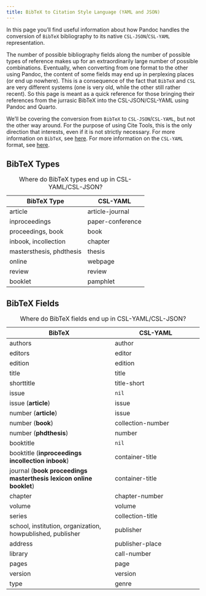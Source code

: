 ```yaml
---
title: BibTeX to Citation Style Language (YAML and JSON)
---
```


In this page you'll find useful information about how Pandoc handles the conversion of `BibTeX` bibliography to its native `CSL-JSON`/`CSL-YAML` representation.

The number of possible bibliography fields along the number of possible types of reference makes up for an extraordinarily large number of possible combinations. Eventually, when converting from one format to the other using Pandoc, the content of some fields may end up in perplexing places (or end up nowhere). This is a consequence of the fact that `BibTeX` and `CSL` are very different systems (one is very old, while the other still rather recent). So this page is meant as a quick reference for those bringing their references from the jurrasic BibTeX into the  CSL-JSON/CSL-YAML using Pandoc and Quarto.

::: {.callout-warning}
We'll be covering the conversion from `BibTeX` to `CSL-JSON`/`CSL-YAML`, but not the other way around. For the purpose of using Cite Tools, this is the only direction that interests, even if it is not strictly necessary. For more information on `BibTeX`, see [here](https://en.wikipedia.org/wiki/BibTeX). For more information on the `CSL-YAML` format, see [here](https://docs.citationstyles.org/en/stable/specification.html).
:::

## BibTeX Types

| BibTeX Type | CSL-YAML |
| ------- | ------- |
| article | article-journal |
| inproceedings | paper-conference |
| proceedings, book | book |
| inbook, incollection | chapter |
| mastersthesis, phdthesis | thesis |
| online | webpage |
| review | review |
| booklet | pamphlet |

: Where do BibTeX types end up in CSL-YAML/CSL-JSON?

## BibTeX Fields

| BibTeX | CSL-YAML |
| ------ | ----- |
| authors | author |
| editors | editor |
| edition | edition |
| title | title |
| shorttitle | title-short |
| issue | `nil` |
| issue (**article**) | issue |
| number (**article**) | issue |
| number (**book**) | collection-number |
| number (**phdthesis**) | number |
| booktitle | `nil` |
| booktitle (**inproceedings incollection inbook**) | container-title |
| journal (**book proceedings masterthesis lexicon online booklet**) | container-title |
| chapter | chapter-number |
| volume | volume |
| series | collection-title |
| school, institution, organization, howpublished, publisher | publisher |
| address | publisher-place |
| library | call-number |
| pages | page |
| version | version |
| type | genre |

: Where do BibTeX fields end up in CSL-YAML/CSL-JSON?

